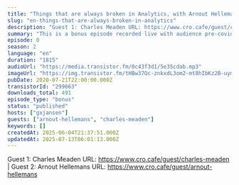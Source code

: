 ```yaml
---
title: "Things that are always broken in Analytics, with Arnout Hellemans & Charles Meaden"
slug: "en-things-that-are-always-broken-in-analytics"
description: "Guest 1: Charles Meaden URL: https://www.cro.cafe/guest/charles-meaden | Guest 2: Arnout Hellemans URL: https://www.cro.cafe/guest/arnout-hellemans"
summary: "This is a bonus episode recorded live with audience pre-covid-19 at the Conversion Hotel conference in November 2019 on the island of Texel in The Netherlands."
episode: 0
season: 2
language: "en"
duration: "1815"
audioUrl: "https://media.transistor.fm/0c43f3d1/5e35cdab.mp3"
imageUrl: "https://img.transistor.fm/tHBw37Oc-znkxdL3om2-mt8hIbKz2B-uymeF0Uiadxg/rs:fill:3000:3000:1/q:60/aHR0cHM6Ly9pbWct/dXBsb2FkLXByb2R1/Y3Rpb24udHJhbnNp/c3Rvci5mbS83MWQ5/ZGRhMjQ0NTdiMzI5/OGU4OTdlYzhhNThm/YTA0Yy5qcGVn.webp"
pubDate: 2020-07-21T22:00:00.000Z
transistorId: "299663"
downloads_total: 491
episode_type: "bonus"
status: "published"
hosts: ["gxjansen"]
guests: ["arnout-hellemans", "charles-meaden"]
keywords: []
createdAt: 2025-06-04T21:37:51.000Z
updatedAt: 2025-07-13T06:01:13.000Z
---
```


Guest 1: Charles Meaden URL: https://www.cro.cafe/guest/charles-meaden | Guest 2: Arnout Hellemans URL: https://www.cro.cafe/guest/arnout-hellemans
